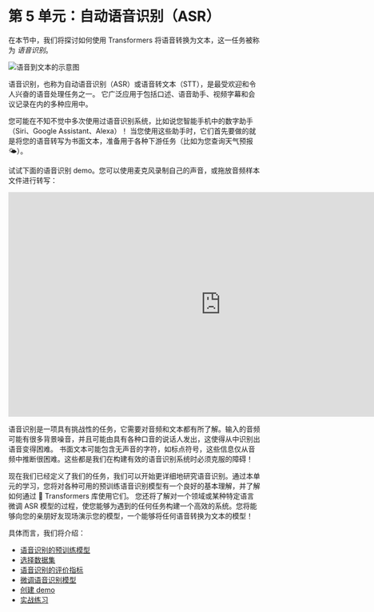 # 第 5 单元：自动语音识别（ASR）

在本节中，我们将探讨如何使用 Transformers 将语音转换为文本，这一任务被称为 _语音识别_。

<div class="flex justify-center">
    <img src="https://huggingface.co/datasets/huggingface-course/audio-course-images/resolve/main/asr_diagram.png" alt="语音到文本的示意图">
</div>

语音识别，也称为自动语音识别（ASR）或语音转文本（STT），是最受欢迎和令人兴奋的语音处理任务之一。
它广泛应用于包括口述、语音助手、视频字幕和会议记录在内的多种应用中。

您可能在不知不觉中多次使用过语音识别系统，比如说您智能手机中的数字助手（Siri、Google Assistant、Alexa）！
当您使用这些助手时，它们首先要做的就是将您的语音转写为书面文本，准备用于各种下游任务（比如为您查询天气预报 🌤️）。

试试下面的语音识别 demo。您可以使用麦克风录制自己的声音，或拖放音频样本文件进行转写：

<iframe src="https://course-demos-whisper-small.hf.space" frameborder="0" width="850" height="450"> </iframe>

语音识别是一项具有挑战性的任务，它需要对音频和文本都有所了解。输入的音频可能有很多背景噪音，并且可能由具有各种口音的说话人发出，这使得从中识别出语音变得困难。
书面文本可能包含无声音的字符，如标点符号，这些信息仅从音频中推断很困难。这些都是我们在构建有效的语音识别系统时必须克服的障碍！

现在我们已经定义了我们的任务，我们可以开始更详细地研究语音识别。通过本单元的学习，您将对各种可用的预训练语音识别模型有一个良好的基本理解，并了解如何通过 🤗 Transformers 库使用它们。
您还将了解对一个领域或某种特定语言微调 ASR 模型的过程，使您能够为遇到的任何任务构建一个高效的系统。您将能够向您的亲朋好友现场演示您的模型，一个能够将任何语音转换为文本的模型！

具体而言，我们将介绍：

* [语音识别的预训练模型](asr_models)
* [选择数据集](choosing_dataset)
* [语音识别的评价指标](evaluation)
* [微调语音识别模型](fine-tuning)
* [创建 demo](demo)
* [实战练习](hands_on)
